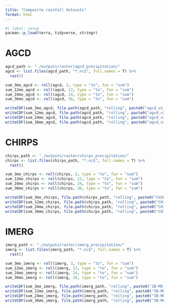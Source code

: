 ```yaml
---
title: "Composite rainfall datasets"
format: html
---
```


```r
#| label: setup
pacman::p_load(terra, tidyverse, stringr)
```

# AGCD

```r
agcd_path <- "./outputs/raster/agcd_precipitation/"
agcd <- list.files(agcd_path, "*.nc$", full.names = T) %>% 
  rast()
```

```r
sum_3mo_agcd <- roll(agcd, 3, type = "to", fun = "sum")
sum_12mo_agcd <- roll(agcd, 12, type = "to", fun = "sum")
sum_24mo_agcd <- roll(agcd, 24, type = "to", fun = "sum")
sum_36mo_agcd <- roll(agcd, 36, type = "to", fun = "sum")

writeCDF(sum_3mo_agcd, file.path(agcd_path, "rolling", paste0("agcd_v2_preicp_monthly_20010101_20200501_3mo_sum.nc")), varname = "imerg_precipitation_3mo_sum", compression = 6, overwrite = T)
writeCDF(sum_12mo_agcd, file.path(agcd_path, "rolling", paste0("agcd_v2_preicp_monthly_20010101_20200501_12mo_sum.nc")), varname = "imerg_precipitation_12mo_sum", compression = 6, overwrite = T)
writeCDF(sum_24mo_agcd, file.path(agcd_path, "rolling", paste0("agcd_v2_preicp_monthly_20010101_20200501_24mo_sum.nc")), varname = "imerg_precipitation_24mo_sum", compression = 6, overwrite = T)
writeCDF(sum_36mo_agcd, file.path(agcd_path, "rolling", paste0("agcd_v2_preicp_monthly_20010101_20200501_36mo_sum.nc")), varname = "imerg_precipitation_36mo_sum", compression = 6, overwrite = T)

```

# CHIRPS

```r
chirps_path <- "./outputs/raster/chirps_precipitation/"
chirps <- list.files(chirps_path, "*.nc$", full.names = T) %>% 
  rast()
```

```r
sum_3mo_chirps <- roll(chirps, 3, type = "to", fun = "sum")
sum_12mo_chirps <- roll(chirps, 12, type = "to", fun = "sum")
sum_24mo_chirps <- roll(chirps, 24, type = "to", fun = "sum")
sum_36mo_chirps <- roll(chirps, 36, type = "to", fun = "sum")

writeCDF(sum_3mo_chirps, file.path(chirps_path, "rolling", paste0("CHIRPS2.0_global_monthly_EW_data_20000101_20230301_3mo_sum.nc")), varname = "chirps_precipitation_3mo_sum", compression = 6, overwrite = T)
writeCDF(sum_12mo_chirps, file.path(chirps_path, "rolling", paste0("CHIRPS2.0_global_monthly_EW_data_20000101_20230301_12mo_sum.nc")), varname = "chirps_precipitation_12mo_sum", compression = 6, overwrite = T)
writeCDF(sum_24mo_chirps, file.path(chirps_path, "rolling", paste0("CHIRPS2.0_global_monthly_EW_data_20000101_20230301_24mo_sum.nc")), varname = "chirps_precipitation_24mo_sum", compression = 6, overwrite = T)
writeCDF(sum_36mo_chirps, file.path(chirps_path, "rolling", paste0("CHIRPS2.0_global_monthly_EW_data_20000101_20230301_36mo_sum.nc")), varname = "chirps_precipitation_36mo_sum", compression = 6, overwrite = T)

```

# IMERG

```r
imerg_path <- "./outputs/raster/imerg_precipitation/"
imerg <- list.files(imerg_path, "*.nc$", full.names = T) %>% 
  rast()
```

```r
sum_3mo_imerg <- roll(imerg, 3, type = "to", fun = "sum")
sum_12mo_imerg <- roll(imerg, 12, type = "to", fun = "sum")
sum_24mo_imerg <- roll(imerg, 24, type = "to", fun = "sum")
sum_36mo_imerg <- roll(imerg, 36, type = "to", fun = "sum")

writeCDF(sum_3mo_imerg, file.path(imerg_path, "rolling", paste0("3B-MO.MS.MRG.3IMERG_20000601_20210901_3mo_sum.nc")), varname = "imerg_precipitation_3mo_sum", compression = 6, overwrite = T)
writeCDF(sum_12mo_imerg, file.path(imerg_path, "rolling", paste0("3B-MO.MS.MRG.3IMERG_20000601_20210901_12mo_sum.nc")), varname = "imerg_precipitation_12mo_sum", compression = 6, overwrite = T)
writeCDF(sum_24mo_imerg, file.path(imerg_path, "rolling", paste0("3B-MO.MS.MRG.3IMERG_20000601_20210901_24mo_sum.nc")), varname = "imerg_precipitation_24mo_sum", compression = 6, overwrite = T)
writeCDF(sum_36mo_imerg, file.path(imerg_path, "rolling", paste0("3B-MO.MS.MRG.3IMERG_20000601_20210901_36mo_sum.nc")), varname = "imerg_precipitation_36mo_sum", compression = 6, overwrite = T)

```